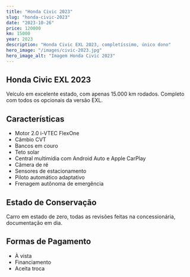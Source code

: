 ```yaml
---
title: "Honda Civic 2023"
slug: "honda-civic-2023"
date: "2023-10-26"
price: 120000
km: 15000
year: 2023
description: "Honda Civic EXL 2023, completíssimo, único dono"
hero_image: "/images/civic-2023.jpg"
hero_image_alt: "Imagem Honda Civic 2023"
---
```


## Honda Civic EXL 2023

Veículo em excelente estado, com apenas 15.000 km rodados. Completo com todos os opcionais da versão EXL.

## Características

- Motor 2.0 i-VTEC FlexOne
- Câmbio CVT
- Bancos em couro
- Teto solar
- Central multimídia com Android Auto e Apple CarPlay
- Câmera de ré
- Sensores de estacionamento
- Piloto automático adaptativo
- Frenagem autônoma de emergência

## Estado de Conservação

Carro em estado de zero, todas as revisões feitas na concessionária, documentação em dia.

## Formas de Pagamento

- À vista
- Financiamento
- Aceita troca
